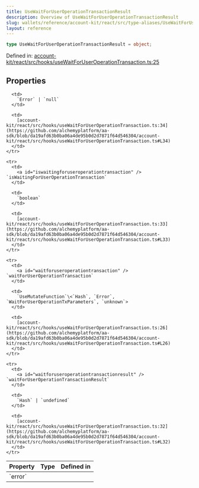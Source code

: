 ```yaml
---
title: UseWaitForUserOperationTransactionResult
description: Overview of UseWaitForUserOperationTransactionResult
slug: wallets/reference/account-kit/react/src/type-aliases/UseWaitForUserOperationTransactionResult
layout: reference
---
```


```ts
type UseWaitForUserOperationTransactionResult = object;
```

Defined in: [account-kit/react/src/hooks/useWaitForUserOperationTransaction.ts:25](https://github.com/alchemyplatform/aa-sdk/blob/da19afd63b0ba06a4de95b0d2d7871f64d546304/account-kit/react/src/hooks/useWaitForUserOperationTransaction.ts#L25)

## Properties

<table>
  <thead>
    <tr>
      <th align="left">Property</th>
      <th align="left">Type</th>
      <th align="left">Defined in</th>
    </tr>
  </thead>

  <tbody>
    <tr>
      <td>
        <a id="error" /> `error`
      </td>

      <td>
        `Error` | `null`
      </td>

      <td>
        [account-kit/react/src/hooks/useWaitForUserOperationTransaction.ts:34](https://github.com/alchemyplatform/aa-sdk/blob/da19afd63b0ba06a4de95b0d2d7871f64d546304/account-kit/react/src/hooks/useWaitForUserOperationTransaction.ts#L34)
      </td>
    </tr>

    <tr>
      <td>
        <a id="iswaitingforuseroperationtransaction" /> `isWaitingForUserOperationTransaction`
      </td>

      <td>
        `boolean`
      </td>

      <td>
        [account-kit/react/src/hooks/useWaitForUserOperationTransaction.ts:33](https://github.com/alchemyplatform/aa-sdk/blob/da19afd63b0ba06a4de95b0d2d7871f64d546304/account-kit/react/src/hooks/useWaitForUserOperationTransaction.ts#L33)
      </td>
    </tr>

    <tr>
      <td>
        <a id="waitforuseroperationtransaction" /> `waitForUserOperationTransaction`
      </td>

      <td>
        `UseMutateFunction`\<`Hash`, `Error`, `WaitForUserOperationTxParameters`, `unknown`>
      </td>

      <td>
        [account-kit/react/src/hooks/useWaitForUserOperationTransaction.ts:26](https://github.com/alchemyplatform/aa-sdk/blob/da19afd63b0ba06a4de95b0d2d7871f64d546304/account-kit/react/src/hooks/useWaitForUserOperationTransaction.ts#L26)
      </td>
    </tr>

    <tr>
      <td>
        <a id="waitforuseroperationtransactionresult" /> `waitForUserOperationTransactionResult`
      </td>

      <td>
        `Hash` | `undefined`
      </td>

      <td>
        [account-kit/react/src/hooks/useWaitForUserOperationTransaction.ts:32](https://github.com/alchemyplatform/aa-sdk/blob/da19afd63b0ba06a4de95b0d2d7871f64d546304/account-kit/react/src/hooks/useWaitForUserOperationTransaction.ts#L32)
      </td>
    </tr>

  </tbody>
</table>
